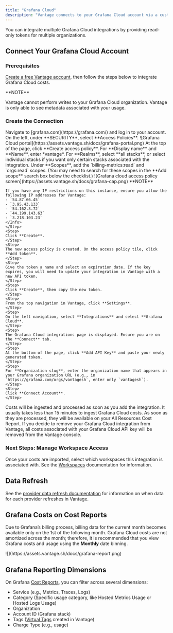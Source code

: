 ```yaml
---
title: "Grafana Cloud"
description: "Vantage connects to your Grafana Cloud account via a customer-generated read-only token attached to a cloud access policy, which allows Vantage to ingest Grafana Cloud usage costs. Vantage displays Grafana Cloud costs and associated [usage metrics](/usage_based_reporting), like GB of Traces, Log Retention GB-Month, or number of Incident Response and Management Users, directly in line with other infrastructure costs."
---
```


You can integrate multiple Grafana Cloud integrations by providing read-only tokens for multiple organizations.

## Connect Your Grafana Cloud Account

### Prerequisites

[Create a free Vantage account](https://console.vantage.sh/signup), then follow the steps below to integrate Grafana Cloud costs.

<Info>
**NOTE**

Vantage cannot perform writes to your Grafana Cloud organization. Vantage is only able to see metadata associated with your usage.
</Info>

### Create the Connection

<Steps>
    <Step>
    Navigate to [grafana.com](https://grafana.com/) and log in to your account.
    </Step>
    <Step>
    On the left, under **SECURITY**, select **Access Policies**.
    <Accordion title="Click to view example image">
        <Frame>
        ![Grafana Cloud portal](https://assets.vantage.sh/docs/grafana-portal.png)
        </Frame>
    </Accordion>
    </Step>
    <Step>
    At the top of the page, click **Create access policy**.
    </Step>
    <Step>
    For **Display name** and **Name**, enter *vantage*.
    </Step>
    <Step>
    For **Realms**, select **all stacks**, or select individual stacks if you want only certain stacks associated with the integration.
    </Step>
    <Step>
    Under **Scopes**, add the `billing-metrics:read` and `orgs:read` scopes. (You may need to search for these scopes in the **Add scope** search box below the checklist.)
    <Accordion title="Click to view example image">
        <Frame>
        ![Grafana cloud access policy screen](https://assets.vantage.sh/docs/grafana-cap.png)
        </Frame>
    </Accordion>
    <Info>
    **NOTE**

    If you have any IP restrictions on this instance, ensure you allow the following IP addresses for Vantage:
    - `54.87.66.45`
    - `3.95.43.133`
    - `54.162.3.72`
    - `44.199.143.63`
    - `3.218.103.23`
    </Info>
    </Step>
    <Step>
    Click **Create**.
    </Step>
    <Step>
    The new access policy is created. On the access policy tile, click **Add token**.
    </Step>
    <Step>
    Give the token a name and select an expiration date. If the key expires, you will need to update your integration in Vantage with a new API token.
    </Step>
    <Step>
    Click **Create**, then copy the new token.
    </Step>
    <Step>
    From the top navigation in Vantage, click **Settings**.
    </Step>
    <Step>
    On the left navigation, select **Integrations** and select **Grafana Cloud**.
    </Step>
    <Step>
    The Grafana Cloud integrations page is displayed. Ensure you are on the **Connect** tab.
    </Step>
    <Step>
    At the bottom of the page, click **Add API Key** and paste your newly generated token.
    </Step>
    <Step>
    For **Organization slug**, enter the organization name that appears in your Grafana organization URL (e.g., in `https://grafana.com/orgs/vantagesh`, enter only `vantagesh`).
    </Step>
    <Step>
    Click **Connect Account**.
    </Step>
</Steps>

Costs will be ingested and processed as soon as you add the integration. It usually takes less than 15 minutes to ingest Grafana Cloud costs. As soon as they are processed, they will be available on your All Resources Cost Report. If you decide to remove your Grafana Cloud integration from Vantage, all costs associated with your Grafana Cloud API key will be removed from the Vantage console.

### Next Steps: Manage Workspace Access

Once your costs are imported, select which workspaces this integration is associated with. See the [Workspaces](/workspaces#manage-workspace-provider-integrations) documentation for information.

## Data Refresh

See the [provider data refresh documentation](/provider_data_refresh) for information on when data for each provider refreshes in Vantage.

## Grafana Costs on Cost Reports

Due to Grafana’s billing process, billing data for the current month becomes available only on the 1st of the following month. Grafana Cloud costs are not amortized across the month; therefore, it is recommended that you view Grafana costs and usage using the **Monthly** date binning.

<Frame>
![](https://assets.vantage.sh/docs/grafana-report.png)
</Frame>

## Grafana Reporting Dimensions

On Grafana [Cost Reports](/cost_reports), you can filter across several dimensions:

- Service (e.g., Metrics, Traces, Logs)
- Category (Specific usage category, like Hosted Metrics Usage or Hosted Logs Usage)
- Organization
- Account ID (Grafana stack)
- Tags ([Virtual Tags](/tagging) created in Vantage)
- Charge Type (e.g., usage)
